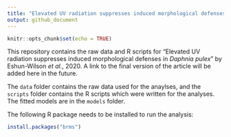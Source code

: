```yaml
---
title: "Elevated UV radiation suppresses induced morphological defenses in *Daphnia pulex*"
output: github_document
---
```


```r
knitr::opts_chunk$set(echo = TRUE)
```

This repository contains the raw data and R scripts for "Elevated UV radiation suppresses induced morphological defenses in *Daphnia pulex*" by Eshun-Wilson *et al.*, 2020. A link to the final version of the article will be added here in the future. 

The `data` folder contains the raw data used for the anaylses, and the `scripts` folder contains the R scripts which were written for the analyses. The fitted models are in the `models` folder. 

The following R package needs to be installed to run the analysis:
```r
install.packages("brms")
```
